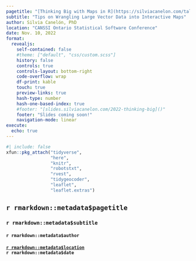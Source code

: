 ```yaml
---
pagetitle: "[Thinking Big with Maps in R](https://silviacanelon.com/talk/2022-thinking-big/)"
subtitle: "Tips on Wrangling Large Vector Data into Interactive Maps"
author: Silvia Canelón, PhD
location: "CANSSI Ontario Statistical Software Conference"
date: Nov. 10, 2022
format:
  revealjs:
    self-contained: false 
    #theme: ["default", "css/custom.scss"]
    history: false
    controls: true
    controls-layout: bottom-right
    code-overflow: wrap
    df-print: kable
    touch: true
    preview-links: true
    hash-type: number
    hash-one-based-index: true
    #footer: "[slides.silviacanelon.com/2022-thinking-big]()"
    footer: "Slides coming soon!"
    navigation-mode: linear
execute: 
  echo: true
---
```


```r
#| include: false
xfun::pkg_attach("tidyverse",
                 "here",
                 "knitr",
                 "robotstxt",
                 "rvest",
                 "tidygeocoder",
                 "leaflet",
                 "leaflet.extras")
```

## `r rmarkdown::metadata$pagetitle` {.center background-color="#002642"}

### `r rmarkdown::metadata$subtitle`

#### `r rmarkdown::metadata$author`

#### [`r rmarkdown::metadata$location`](https://canssiontario.utoronto.ca/event/statistical-software-conference/)<br>`r rmarkdown::metadata$date`

